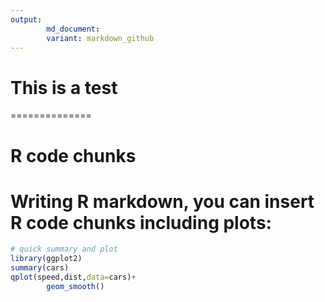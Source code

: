 ```yaml
---
output:
        md_document:
        variant: markdown_github
---
```

This is a test
==============
==============  


R code chunks
=============================================

Writing R markdown, you can insert R code chunks including plots:
=================


```r
# quick summary and plot
library(ggplot2)
summary(cars)
qplot(speed,dist,data=cars)+
        geom_smooth()
```

